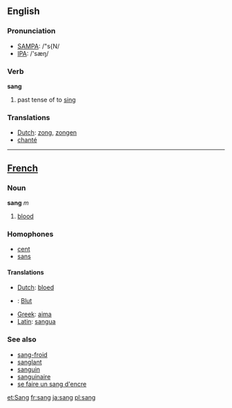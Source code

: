 ==English==
=== Pronunciation ===
*[[w:SAMPA|SAMPA]]: /"s{N/
*[[w:IPA|IPA]]: /'sæŋ/

=== Verb ===

'''sang'''

# past tense of to [[sing]]

=== Translations ===
*[[Dutch]]: [[zong]], [[zongen]]
*[[chanter|chanté]]

----

==[[French]]==
===Noun===
'''sang''' ''m''
# [[blood]]
===Homophones===
*[[cent]]
*[[sans]]
====Translations====

*[[Dutch]]: [[bloed]]
*{{de}}: [[Blut]]
*[[Greek]]: [[aima]]
*[[Latin]]: [[sangua]]

===See also===
*[[sang-froid]]
*[[sanglant]]
*[[sanguin]]
*[[sanguinaire]]
*[[se faire un sang d'encre]]

[[et:Sang]]
[[fr:sang]]
[[ja:sang]]
[[pl:sang]]